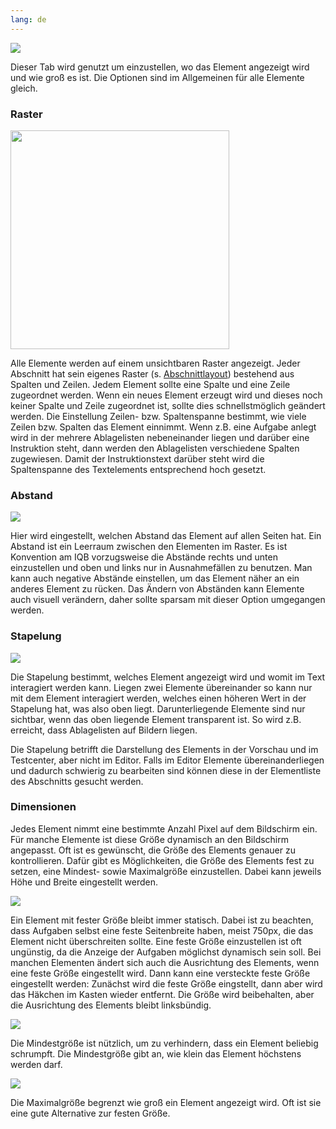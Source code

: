 ```yaml
---
lang: de
---
```


![](Grafiken/position_symbol.png)

Dieser Tab wird genutzt um einzustellen, wo das Element angezeigt wird und wie groß es ist. Die Optionen sind im Allgemeinen für alle Elemente gleich.

### Raster

![](Grafiken/position_raster.png){width=350}

Alle Elemente werden auf einem unsichtbaren Raster angezeigt. Jeder Abschnitt hat sein eigenes Raster (s. [Abschnittlayout](/tasks/design/extended/Abschnittseinstellungen/index.qmd)) bestehend aus Spalten und Zeilen. Jedem Element sollte eine Spalte und eine Zeile zugeordnet werden. Wenn ein neues Element erzeugt wird und dieses noch keiner Spalte und Zeile zugeordnet ist, sollte dies schnellstmöglich geändert werden.
Die Einstellung Zeilen- bzw. Spaltenspanne bestimmt, wie viele Zeilen bzw. Spalten das Element einnimmt. Wenn z.B. eine Aufgabe anlegt wird in der mehrere Ablagelisten nebeneinander liegen und darüber eine Instruktion steht, dann werden den Ablagelisten verschiedene Spalten zugewiesen. Damit der Instruktionstext darüber steht wird die Spaltenspanne des Textelements entsprechend hoch gesetzt.


### Abstand

![](Grafiken/position_abstand.png)

Hier wird eingestellt, welchen Abstand das Element auf allen Seiten hat. Ein Abstand ist ein Leerraum zwischen den Elementen im Raster. Es ist Konvention am IQB vorzugsweise die Abstände rechts und unten einzustellen und oben und links nur in Ausnahmefällen zu benutzen. Man kann auch negative Abstände einstellen, um das Element näher an ein anderes Element zu rücken. Das Ändern von Abständen kann Elemente auch visuell verändern, daher sollte sparsam mit dieser Option umgegangen werden.



### Stapelung

![](Grafiken/position_stapelung.png)

Die Stapelung bestimmt, welches Element angezeigt wird und womit im Text interagiert werden kann. Liegen zwei Elemente übereinander so kann nur mit dem Element interagiert werden, welches einen höheren Wert in der Stapelung hat, was also oben liegt. Darunterliegende Elemente sind nur sichtbar, wenn das oben liegende Element transparent ist. So wird z.B. erreicht, dass Ablagelisten auf Bildern liegen.

::: {.callout-note}
Die Stapelung betrifft die Darstellung des Elements in der Vorschau und im Testcenter, aber nicht im Editor. Falls im Editor Elemente übereinanderliegen und dadurch schwierig zu bearbeiten sind können diese in der Elementliste des Abschnitts gesucht werden.
:::


### Dimensionen

Jedes Element nimmt eine bestimmte Anzahl Pixel auf dem Bildschirm ein. Für manche Elemente ist diese Größe dynamisch an den Bildschirm angepasst. Oft ist es gewünscht, die Größe des Elements genauer zu kontrollieren. Dafür gibt es Möglichkeiten, die Größe des Elements fest zu setzen, eine Mindest- sowie Maximalgröße einzustellen. Dabei kann jeweils Höhe und Breite eingestellt werden.

![](Grafiken/position_dimension_fest.png)

Ein Element mit fester Größe bleibt immer statisch. Dabei ist zu beachten, dass Aufgaben selbst eine feste Seitenbreite haben, meist 750px, die das Element nicht überschreiten sollte. Eine feste Größe einzustellen ist oft ungünstig, da die Anzeige der Aufgaben möglichst dynamisch sein soll. Bei manchen Elementen ändert sich auch die Ausrichtung des Elements, wenn eine feste Größe eingestellt wird. Dann kann eine versteckte feste Größe eingestellt werden: Zunächst wird die feste Größe eingstellt, dann aber wird das Häkchen im Kasten wieder entfernt. Die Größe wird beibehalten, aber die Ausrichtung des Elements bleibt linksbündig.

![](Grafiken/position_dimension_mindest.png)

Die Mindestgröße ist nützlich, um zu verhindern, dass ein Element beliebig schrumpft. Die Mindestgröße gibt an, wie klein das Element höchstens werden darf.

![](Grafiken/position_dimension_maximal.png)

Die Maximalgröße begrenzt wie groß ein Element angezeigt wird. Oft ist sie eine gute Alternative zur festen Größe. 

